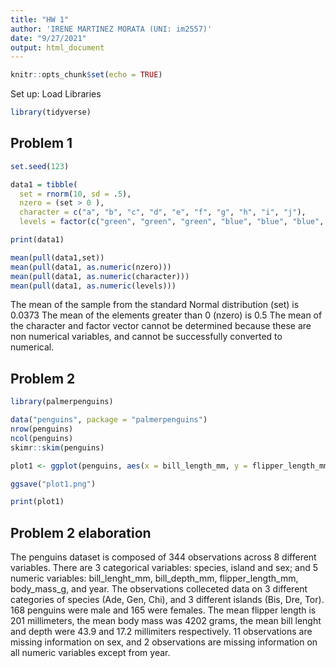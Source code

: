 ```yaml
---
title: "HW 1"
author: 'IRENE MARTINEZ MORATA (UNI: im2557)'
date: "9/27/2021"
output: html_document
---
```


```r
knitr::opts_chunk$set(echo = TRUE)
```
Set up: Load Libraries
```r
library(tidyverse)
```

## Problem 1 

```r
set.seed(123)

data1 = tibble(
  set = rnorm(10, sd = .5), 
  nzero = (set > 0 ),
  character = c("a", "b", "c", "d", "e", "f", "g", "h", "i", "j"),
  levels = factor(c("green", "green", "green", "blue", "blue", "blue", "red", "red", "red", "red")))

print(data1)
```

```r
mean(pull(data1,set))
mean(pull(data1, as.numeric(nzero)))
mean(pull(data1, as.numeric(character)))
mean(pull(data1, as.numeric(levels)))
```

The mean of the sample from the standard Normal distribution (set) is 0.0373
The mean of the elements greater than 0 (nzero) is 0.5
The mean of the character and factor vector cannot be determined because these are non numerical variables, and cannot be successfully converted to numerical.


## Problem 2

```r
library(palmerpenguins)
````

```r
data("penguins", package = "palmerpenguins")
nrow(penguins)
ncol(penguins)
skimr::skim(penguins)

plot1 <- ggplot(penguins, aes(x = bill_length_mm, y = flipper_length_mm, color = species)) + geom_point()

ggsave("plot1.png")

print(plot1)

````






## Problem 2 elaboration

The penguins dataset is composed of 344 observations across 8 different variables. There are 3 categorical variables: species, island and sex; and 5 numeric variables: bill_lenght_mm, bill_depth_mm, flipper_length_mm, body_mass_g, and year. 
The observations colleceted data on 3 different categories of species (Ade, Gen, Chi), and 3 different islands (Bis, Dre, Tor). 168 penguins were male and 165 were females.
The mean flipper length is 201 millimeters, the mean body mass was 4202 grams, the mean bill lenght and depth were 43.9 and 17.2 millimiters respectively. 
11 observations are missing information on sex, and 2 observations are missing information on all numeric variables except from year. 





